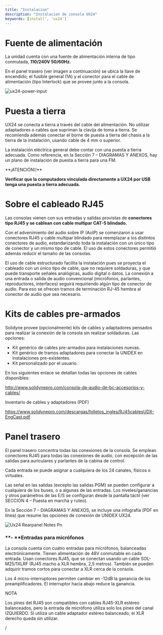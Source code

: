 ```yaml
---
title: "Instalacion"
description: "Instalacion de consola UX24"
keywords: [install', 'ux24']
---
```


# Fuente de alimentación

La unidad cuenta con una fuente de alimentación interna de tipo conmutada, **110/240V 50/60Hz.**

En el panel trasero (ver imagen a continuación) se ubica la llave de encendido; el fusible general (1A) y el conector para el cable de alimentación (tipo Interlock) que se provee junto a la consola.

![ux24-power-input](/images/ux24/ux24_powerinput.png)

# Puesta a tierra

UX24 se conecta a tierra a través del cable del alimentación. No utilizar adaptadores o cables que supriman la clavija de toma a tierra. Se recomienda además conectar el borne de puesta a tierra del chasis a la tierra de la instalación, usando cable de 4 mm o superior.

La instalación eléctrica general debe contar con una puesta a tierra adecuada. Como referencia, en la Sección 7 – DIAGRAMAS Y ANEXOS, hay un plano de instalación de puesta a tierra para una FM.

<Danger>
  **¡ATENCIÓN\!**

  **Verificar que la computadora vinculada directamente a UX24 por USB tenga una puesta a tierra adecuada.**
</Danger>

# Sobre el cableado RJ45

Las consolas vienen con sus entradas y salidas provistas de **conectores tipo RJ45 y se cablean con cable multipar CAT-5 blindado.**

Con el advenimiento del audio sobre IP (AoIP) se comenzaron a usar conectores RJ45 y cable multipar blindado para reemplazar a los distintos conectores de audio, estandarizando toda la instalación con un único tipo de conector y un mismo tipo de cable. El uso de estos conectores permitió además reducir el tamaño de las consolas.

El uso de cable estructurado facilita la instalación pues se proyecta el cableado con un único tipo de cable, que no requiere soldaduras, y que puede transporte señales analógicas, audio digital o datos. La conexión a una entrada o salida de audio convencional (micrófonos, parlantes, reproductores, interfaces) seguirá requiriendo algún tipo de conector de audio. Para eso se ofrecen tramos de terminación RJ-45 hembra al conector de audio que sea necesario.

# Kits de cables pre-armados

Solidyne provee (opcionalmente) kits de cables y adaptadores pensados para realizar la conexión de la consola sin realizar soldaduras. Las opciones:

- Kit genérico de cables pre-armados para instalaciones nuevas.
- Kit genérico de tramos adaptadores para conectar la UNIDEX en instalaciones pre-existentes.
- Kit personalizado por el usuario.

En los siguientes enlace se detallan todas las opciones de cables disponibles:

http://www.solidynepro.com/consola-de-audio-de-bc-accesorios-y-cables/

Inventario de cables y adaptadores (PDF)

https://www.solidynepro.com/descargas/folletos_ingles/RJ45cablesUDX-EngCast.pdf

# Panel trasero

El panel trasero concentra todas las conexiones de la consola. Se emplean conectores RJ45 para todas las conexiones de audio, con excepción de las salidas para auriculares y parlantes de la cabina de control.

<Tip>
  Cada entrada se puede asignar a cualquiera de los 24 canales, físicos o virtuales.
</Tip>

Las señal en las salidas (excepto las salidas PGM) se pueden configurar a cualquiera de los buses, o a algunas de las entradas. Los niveles/ganancias y otros parámetros de las E/S se configuran desde la pantalla táctil (ver SECCIÓN 4 – Puesta en marcha y ruteo).

<Info>
  En la Sección 7 – DIAGRAMAS Y ANEXOS, se incluye una infografía (PDF en línea) que resume las opciones de conexión de UNIDEX UX24.
</Info>

![Ux24 Rearpanel Notes Pn](/images/ux24/ux24_rearpanel_notes.png)

### <Icon icon="a" iconType="regular" color="#3864ff" size={22} /> \*\*- \*\*Entradas para micrófonos

La consola cuenta con cuatro entradas para micrófonos, balanceadas electrónicamente. Tienen alimentación de 48V conmutable en cada entrada. Usan conectores RJ45, que se conectan usando un cable SOL-M25/1XLRF (RJ45 macho a XLR hembra, 2,5 metros). También se pueden adquirir tramos cortos para conectar a XLR cerca de la consola.

Los 4 micro-interruptores permiten cambiar en -12dB la ganancia de los preamplificadores. El interruptor hacia abajo reduce la ganancia.

<Note>
  NOTA

  Los pines del RJ45 son compatibles con cables RJ45-XLR estéreo balanceados, pero la entrada de micrófono utiliza solo los pines del canal IZQUIERDO. Si utiliza un cable adaptador estéreo balanceado, el XLR derecho queda sin utilizar.
</Note>

/
